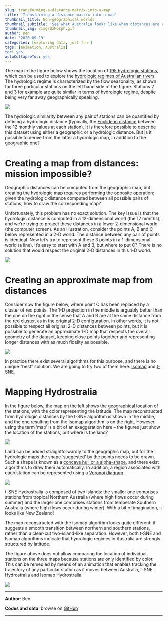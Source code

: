 ---
slug: transforming-a-distance-matrix-into-a-map
title: 'Transforming a distance matrix into a map'
thumbnail_title: Non-geographical worlds
thumbnail_subtitle: 'See what Australia looks like when distances are computed hydrologically'
thumbnail_img: /img/OzMorph.gif 
author: Ben
date: '2020-09-19'
categories: [exploring data, just fun!]
tags: [animation, Australia]
toc: yes
autoCollapseToc: yes
---
The map in the figure below shows the location of [195 hydrologic stations](http://www.bom.gov.au/water/hrs/), which can be used to explore the [hydrologic regimes of Australian rivers](/blog/australian-river-cruises/). The hydrologic regime is characterized by the flow seasonality, as shown for three particular stations on the left hand side of the figure. Stations 2 and 3 for example are quite similar in terms of hydrologic regime, despite being very far away geographically speaking. 

<p> </p>

![](/img/StaticHydrologicRegimes_withAllPoints.png)

<p> </p>

The hydrologic similarity between any pair of stations can be quantified by defining a hydrologic distance (typically, the [Euclidean distance](https://en.wikipedia.org/wiki/Euclidean_distance#n_dimensions) between the 12 monthly values at each station). It is therefore possible to describe this dataset using either a geographic or a hydrologic distance. But is it possible to derive from the latter a hydrologic map, in addition to the geographic one?

# Creating a map from distances: mission impossible?

Geographic distances can be computed from the geographic map, but creating the hydrologic map requires performing the opposite operation: given the hydrologic distance computed between all possible pairs of stations, how to draw the corresponding map?

Unfortunately, this problem has no exact solution. The key issue is that the hydrologic distance is computed in a 12-dimensional world (the 12 months), and we’re trying to project these distances in a lower 2-dimensional world (the computer screen). As an illustration, consider the points A, B and C below represented in a 2-D world. The distance between any pair of points is identical. Now let’s try to represent these 3 points in a 1-dimensional world (a line). It’s easy to start with A and B, but where to put C? There is no solution that would respect the original 2-D distances in this 1-D world.

<p> </p>

![](/img/2Dto1D_1.png)

<p> </p>

# Creating an approximate map from distances

Consider now the figure below, where point C has been replaced by a cluster of red points. The 1-D projection in the middle is arguably better than the one on the right in the sense that A and B are at the same distance from the red cluster, as in the original 2-D configuration. In other words, it is not possible to respect all original 2-D distances between points, but it is possible to generate an approximate 1-D map that respects the overall geometry of the dataset, keeping close points together and representing longer distances with as much fidelity as possible.

<p> </p>

![](/img/2Dto1D_2.png)

<p> </p>

In practice there exist several algorithms for this purpose, and there is no unique “best” solution. We are going to try two of them here: [Isomap](https://en.wikipedia.org/wiki/Isomap) and [t-SNE](https://en.wikipedia.org/wiki/T-distributed_stochastic_neighbor_embedding).

# Mapping Hydrostralia

In the figure below, the map on the left shows the geographical location of the stations, with the color representing the latitude. The map reconstructed from hydrologic distances by the t-SNE algorithm is shown in the middle, and the one resulting from the Isomap algorithm is on the right. However, using the term ‘map’ is a bit of an exaggeration here – the figures just show the location of the stations, but where is the land? 

<p> </p>

![](/img/OzMorph_withoutPolygons.png)

<p> </p>

Land can be added straightforwardly to the geographic map, but for the hydrologic maps the shape ‘suggested’ by the points needs to be drawn. Such a shape is known as a [concave hull or a alpha-shape](https://en.wikipedia.org/wiki/Alpha_shape), and there exist algorithms to draw them automatically. In addition, a region associated with each station can be represented using a [Voronoi diagram](https://en.wikipedia.org/wiki/Voronoi_diagram). 

<p> </p>

![](/img/OzMorph_withPolygons.png)

<p> </p>

t-SNE Hydrostralia is composed of two islands: the smaller one comprises stations from tropical Northern Australia (where high flows occur during summer) and the larger one comprises stations from temperate Southern Australia (where high flows occur during winter). With a bit of imagination, it looks like New Zealand!

The map reconstructed with the Isomap algorithm looks quite different: it suggests a smooth transition between northern and southern stations, rather than a clear-cut two-island-like separation. However, both t-SNE and Isomap algorithms indicate that hydrologic regimes in Australia are strongly structured by latitude.

The figure above does not allow comparing the location of individual stations on the three maps because stations are only identified by color. This can be remedied by means of an animation that enables tracking the trajectory of any particular station as it moves between Australia, t-SNE Hydrostralia and Isomap Hydrostralia.

<p> </p>

![](/img/OzMorph.gif)

<p> </p>

---

**Author**: Ben

**Codes and data**: browse on [GitHub](https://github.com/globXblog/scripts/tree/main/src/transforming-a-distance-matrix-into-a-map)

---
